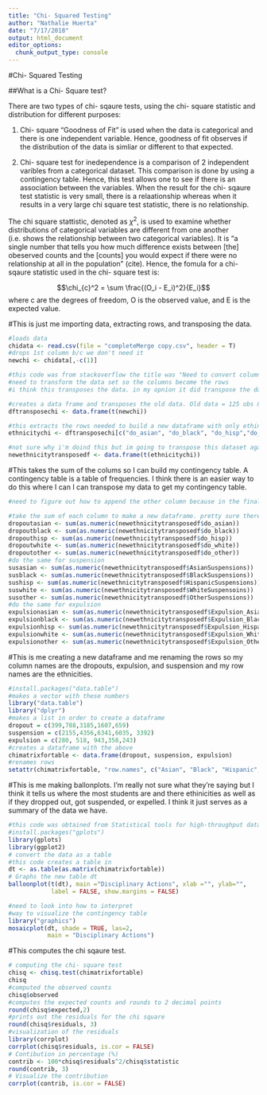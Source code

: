 ```yaml
---
title: "Chi- Squared Testing"
author: "Nathalie Huerta"
date: "7/17/2018"
output: html_document
editor_options: 
  chunk_output_type: console
---
```


#Chi- Squared Testing 

##What is a Chi- Square test? 

There are two types of chi- sqaure tests, using the chi- square statistic and distribution for different purposes: 

1) Chi- square "Goodness of Fit" is used when the data is categorical and there is one independent variable. Hence, goodness of fit observes if the distribution of the data is simliar or different to that expected. 

2) Chi- square test for inedependence is a comparison of 2 independent varibles from a categorical dataset. This comparison is done by using a contingency table. Hence, this test allows one to see if there is an association between the variables. When the result for the chi- sqaure test statistic is very small, there is a relaationship whereas when it results in a very large chi square test statistic, there is no relationship.

The chi square stattistic, denoted as $\chi^2$, is used to examine whether distributions of categorical variables are different from one another (i.e. shows the relationship between two categorical variables). It is "a single number that tells you how much difference exists between [the] obeserved counts and the [counts] you would expect if there were no relationship at all in the population" (cite). Hence, the fomula for a chi- sqaure statistic used in the chi- square test is: 

$$\chi_{c}^2 = \sum \frac{(O_i - E_i)^2}{E_i}$$
where c are the degrees of freedom, O is the observed value, and E is the expected value. 

#This is just me importing data, extracting rows, and transposing the data. 
```r
#loads data 
chidata <- read.csv(file = "completeMerge copy.csv", header = T)
#drops 1st column b/c we don't need it 
newchi <- chidata[,-c(1)]

#this code was from stackoverflow the title was "Need to convert columns to rows in R"
#need to transform the data set so the columns become the rows 
#i think this transposes the data. in my opnion it did transpose the dataset but then again i could be completly wrong, we'll seee. 

#creates a data frame and transposes the old data. Old data = 125 obs & 44 var -> New data = 44 obs & 125 variables 
dftransposechi <- data.frame(t(newchi))

#this extracts the rows needed to build a new dataframe with only ethinicities 
ethnicitychi <- dftransposechi[c("do_asian", "do_black", "do_hisp","do_white","do_other", "AsianSuspensions", "BlackSuspensions", "HispanicSuspensions", "WhiteSuspensoins", "OtherSuspensions","Expulsion_Asian",        "Expulsion_Black", "Expulsion_White","Expulsion_Hispanic","Expulsion_Other"),]

#not sure why i'm doind this but im going to transpose this dataset again
newethnicitytransposedf <- data.frame(t(ethnicitychi))
```

#This takes the sum of the colums so I can build my contingency table. A contingency table is a table of frequencies. I think there is an easier way to do this where I can I can transpose my data to get my contingency table. 
```r
#need to figure out how to append the other column because in the finalized dataset that column was not merged but was there when I merged my expulsion dataset????????

#take the sum of each column to make a new dataframe. pretty sure there's a faster way of doing this  
dropoutasian <- sum(as.numeric(newethnicitytransposedf$do_asian))
dropoutblack <- sum(as.numeric(newethnicitytransposedf$do_black))
dropouthisp <- sum(as.numeric(newethnicitytransposedf$do_hisp))
dropoutwhite <- sum(as.numeric(newethnicitytransposedf$do_white))
dropoutother <- sum(as.numeric(newethnicitytransposedf$do_other))
#do the same for suspension
susasian <- sum(as.numeric(newethnicitytransposedf$AsianSuspensions))
susblack <- sum(as.numeric(newethnicitytransposedf$BlackSuspensions))
sushisp <- sum(as.numeric(newethnicitytransposedf$HispanicSuspensions))
suswhite <- sum(as.numeric(newethnicitytransposedf$WhiteSuspensoins))
susother <- sum(as.numeric(newethnicitytransposedf$OtherSuspensions))
#do the same for expulsion
expulsionasian <- sum(as.numeric(newethnicitytransposedf$Expulsion_Asian))
expulsionblack <- sum(as.numeric(newethnicitytransposedf$Expulsion_Black))
expulsionhisp <- sum(as.numeric(newethnicitytransposedf$Expulsion_Hispanic))
expulsionwhite <- sum(as.numeric(newethnicitytransposedf$Expulsion_White))
expulsionother <- sum(as.numeric(newethnicitytransposedf$Expulsion_Other))
```

#This is me creating a new dataframe and me renaming the rows so my column names are the dropouts, expulsion, and suspension and my row names are the ethnicities. 
```r
#install.packages("data.table")
#makes a vector with these numbers
library("data.table")
library("dplyr")
#makes a list in order to create a dataframe
dropout = c(399,788,3185,1607,659)
suspension = c(2155,4356,6341,6035, 3392)
expulsion = c(280, 518, 943,358,243)
#creates a dataframe with the above 
chimatrixfortable <- data.frame(dropout, suspension, expulsion)
#renames rows 
setattr(chimatrixfortable, "row.names", c("Asian", "Black", "Hispanic","White", "Other"))
```

#This is me making ballonplots. I'm really not sure what they're saying but I think it tells us where the most students are and there ethinicities as well as if they dropped out, got suspended, or expelled. I think it just serves as a summary of the data we have. 
```r
#this code was obtained from Statistical tools for high-throughput data analysis
#install.packages("gplots")
library(gplots)
library(ggplot2)
# convert the data as a table
#this code creates a table in 
dt <- as.table(as.matrix(chimatrixfortable))
# Graphs the new table dt 
balloonplot(t(dt), main ="Disciplinary Actions", xlab ="", ylab="",
            label = FALSE, show.margins = FALSE)

#need to look into how to interpret
#way to visualize the contingency table
library("graphics")
mosaicplot(dt, shade = TRUE, las=2,
           main = "Disciplinary Actions")
```

#This computes the chi sqaure test. 
```r
# computing the chi- square test 
chisq <- chisq.test(chimatrixfortable)
chisq
#computed the observed counts 
chisq$observed
#computes the expected counts and rounds to 2 decimal points 
round(chisq$expected,2)
#prints out the residuals for the chi square
round(chisq$residuals, 3)
#visualization of the residuals 
library(corrplot)
corrplot(chisq$residuals, is.cor = FALSE)
# Contibution in percentage (%)
contrib <- 100*chisq$residuals^2/chisq$statistic
round(contrib, 3)
# Visualize the contribution
corrplot(contrib, is.cor = FALSE)
```







